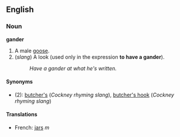 ==English==
===Noun===
'''gander'''

#A male [[goose]].
#(''slang'') A look (used only in the expression '''to have a gander''').
#:''Have a gander at what he's written.''

====Synonyms====
*(2): [[butcher's]] (''Cockney rhyming slang''), [[butcher's hook]] (''Cockney rhyming slang'')

====Translations====
*French: [[jars#French|jars]] ''m''